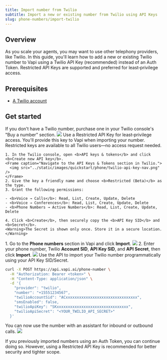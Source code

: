 ```yaml
---
title: Import number from Twilio
subtitle: Import a new or existing number from Twilio using API Keys
slug: phone-numbers/import-twilio
---
```


## Overview

As you scale your agents, you may want to use other telephony providers, like Twilio. In this guide, you'll learn how to add a new or existing Twilio number to Vapi using a Twilio API Key (recommended) instead of an Auth Token. Restricted API Keys are supported and preferred for least‑privilege access.

## Prerequisites

- [A Twilio account](https://console.twilio.com/)

## Get started

<Steps>
  <Step title="Buy a phone number in Twilio (if needed)">
    If you don't have a Twilio number, purchase one in your Twilio console's "Buy a number" section.
    <Frame caption="The Twilio 'Buy a Number' page in the Twilio console.">
      <img src="../static/images/quickstart/phone/buy-phone-number-twilio.png" />
    </Frame>
  </Step>
  <Step title="Create a Twilio API Key (Restricted or Standard)">
    Use a Restricted API Key for least‑privilege access. You'll provide this key to Vapi when importing your number.
    <Info>Restricted keys are available to all Twilio users—no access request needed.</Info>
    
    1. In the Twilio console, open <b>API keys & tokens</b> and click <b>Create new API key</b>.
    <Frame caption="Navigate to the API Keys & Tokens section in Twilio.">
      <img src="../static/images/quickstart/phone/twilio-api-key-nav.png" />
    </Frame>
    2. Give the key a friendly name and choose <b>Restricted (Beta)</b> as the type.
    3. Grant the following permissions:
    
    - <b>Voice → Calls</b>: Read, List, Create, Update, Delete
    - <b>Voice → Conferences</b>: Read, List, Create, Update, Delete
    - <b>Phone Numbers → Active Numbers</b>: Read, List, Create, Update, Delete
    
    4. Click <b>Create</b>, then securely copy the <b>API Key SID</b> and <b>Secret</b>.
    <Warning>The Secret is shown only once. Store it in a secure location.</Warning>
  </Step>
  <Step title="Import your number in the Vapi Dashboard">
    1. Go to the <b>Phone numbers</b> section in Vapi and click <b>Import</b>.
    <Frame caption="Click 'Import' in the 'Phone Numbers' tab of your dashboard.">
      <img src="../static/images/quickstart/phone/dashboard-import-phone-number.png" />
    </Frame>
    2. Enter your phone number, Twilio <b>Account SID</b>, <b>API Key SID</b>, and <b>API Secret</b>, then click <b>Import</b>.
    <Frame>
      <img src="../static/images/quickstart/phone/import-twilio-number-dashboard.png" />
    </Frame>
  </Step>
  <Step title="Import via API (optional)">
    Use the API to import your Twilio number programmatically using your API Key SID/Secret.
    
```bash title="Import Twilio number with API Key"
curl -X POST https://api.vapi.ai/phone-number \
  -H "Authorization: Bearer <token>" \
  -H "Content-Type: application/json" \
  -d '{
    "provider": "twilio",
    "number": "+15551234567",
    "twilioAccountSid": "ACxxxxxxxxxxxxxxxxxxxxxxxxxxxxxxxx",
    "smsEnabled": false,
    "twilioApiKey": "SKxxxxxxxxxxxxxxxxxxxxxxxxxxxxxxxx",
    "twilioApiSecret": "<YOUR_TWILIO_API_SECRET>"
  }'
```
  </Step>
  <Step title="Your number is ready">
    You can now use the number with an assistant for inbound or outbound calls.
    <Frame caption="The phone number detail page, where you can configure your phone number.">
      <img src="../static/images/quickstart/phone/phone-number-import-complete.png" />
    </Frame>
  </Step>
</Steps>

<Tip>If you previously imported numbers using an Auth Token, you can continue doing so. However, using a Restricted API Key is recommended for better security and tighter scope.</Tip>